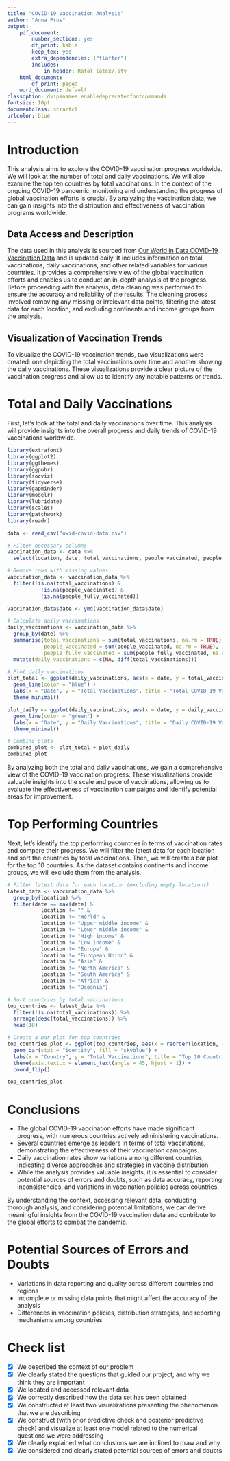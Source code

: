 ```yaml
---
title: "COVID-19 Vaccination Analysis"
author: "Anna Prus"
output:
    pdf_document:
        number_sections: yes
        df_print: kable
        keep_tex: yes
        extra_dependencies: ["flafter"]
        includes:
            in_header: Rafal_latex7.sty
    html_document:
        df_print: paged
    word_document: default
classoption: dvipsnames,enabledeprecatedfontcommands
fontsize: 10pt
documentclass: scrartcl
urlcolor: blue
---
```


# Introduction
This analysis aims to explore the COVID-19 vaccination progress worldwide. We will look at the number of total and daily vaccinations. We will also examine the top ten countries by total vaccinations. In the context of the ongoing COVID-19 pandemic, monitoring and understanding the progress of global vaccination efforts is crucial. By analyzing the vaccination data, we can gain insights into the distribution and effectiveness of vaccination programs worldwide.

## Data Access and Description
The data used in this analysis is sourced from [Our World in Data COVID-19 Vaccination Data](https://ourworldindata.org/covid-vaccinations) and is updated daily. It includes information on total vaccinations, daily vaccinations, and other related variables for various countries. It provides a comprehensive view of the global vaccination efforts and enables us to conduct an in-depth analysis of the progress. Before proceeding with the analysis, data cleaning was performed to ensure the accuracy and reliability of the results. The cleaning process involved removing any missing or irrelevant data points, filtering the latest data for each location, and excluding continents and income groups from the analysis.

## Visualization of Vaccination Trends
To visualize the COVID-19 vaccination trends, two visualizations were created: one depicting the total vaccinations over time and another showing the daily vaccinations. These visualizations provide a clear picture of the vaccination progress and allow us to identify any notable patterns or trends.

\newpage
# Total and Daily Vaccinations
First, let's look at the total and daily vaccinations over time. This analysis will provide insights into the overall progress and daily trends of COVID-19 vaccinations worldwide.
```r
library(extrafont)
library(ggplot2)
library(ggthemes)
library(ggpubr)
library(socviz)
library(tidyverse)
library(gapminder)
library(modelr)
library(lubridate)
library(scales)
library(patchwork)
library(readr)

data <- read_csv("owid-covid-data.csv")
```
```r
# Filter necessary columns
vaccination_data <- data %>%
  select(location, date, total_vaccinations, people_vaccinated, people_fully_vaccinated)

# Remove rows with missing values
vaccination_data <- vaccination_data %>%
  filter(!is.na(total_vaccinations) &
           !is.na(people_vaccinated) &
           !is.na(people_fully_vaccinated))

vaccination_data$date <- ymd(vaccination_data$date)

# Calculate daily vaccinations
daily_vaccinations <- vaccination_data %>%
  group_by(date) %>%
  summarise(total_vaccinations = sum(total_vaccinations, na.rm = TRUE),
            people_vaccinated = sum(people_vaccinated, na.rm = TRUE),
            people_fully_vaccinated = sum(people_fully_vaccinated, na.rm = TRUE)) %>%
  mutate(daily_vaccinations = c(NA, diff(total_vaccinations)))

# Plot daily vaccinations
plot_total <- ggplot(daily_vaccinations, aes(x = date, y = total_vaccinations)) +
  geom_line(color = "blue") +
  labs(x = "Date", y = "Total Vaccinations", title = "Total COVID-19 Vaccinations") +
  theme_minimal()

plot_daily <- ggplot(daily_vaccinations, aes(x = date, y = daily_vaccinations)) +
  geom_line(color = "green") +
  labs(x = "Date", y = "Daily Vaccinations", title = "Daily COVID-19 Vaccinations") +
  theme_minimal()

# Combine plots
combined_plot <- plot_total + plot_daily
combined_plot
```
By analyzing both the total and daily vaccinations, we gain a comprehensive view of the COVID-19 vaccination progress. These visualizations provide valuable insights into the scale and pace of vaccinations, allowing us to evaluate the effectiveness of vaccination campaigns and identify potential areas for improvement.
\newpage


# Top Performing Countries
Next, let's identify the top performing countries in terms of vaccination rates and compare their progress. We will filter the latest data for each location and sort the countries by total vaccinations. Then, we will create a bar plot for the top 10 countries. As the dataset contains continents and income groups, we will exclude them from the analysis.


\vspace{1mm}
\footnotesize
```r
# Filter latest data for each location (excluding empty locations)
latest_data <- vaccination_data %>%
  group_by(location) %>%
  filter(date == max(date) &
           location != "" &
           location != "World" &
           location != "Upper middle income" &
           location != "Lower middle income" &
           location != "High income" &
           location != "Low income" &
           location != "Europe" &
           location != "European Union" &
           location != "Asia" &
           location != "North America" &
           location != "South America" &
           location != "Africa" &
           location != "Oceania")

# Sort countries by total vaccinations
top_countries <- latest_data %>%
  filter(!is.na(total_vaccinations)) %>%
  arrange(desc(total_vaccinations)) %>%
  head(10)

# Create a bar plot for top countries
top_countries_plot <- ggplot(top_countries, aes(x = reorder(location, -total_vaccinations), y = total_vaccinations)) +
  geom_bar(stat = "identity", fill = "skyblue") +
  labs(x = "Country", y = "Total Vaccinations", title = "Top 10 Countries by Total Vaccinations") +
  theme(axis.text.x = element_text(angle = 45, hjust = 1)) +
  coord_flip()

top_countries_plot
```
\normalsize
\newpage

# Conclusions {-}
- The global COVID-19 vaccination efforts have made significant progress, with numerous countries actively administering vaccinations.
- Several countries emerge as leaders in terms of total vaccinations, demonstrating the effectiveness of their vaccination campaigns.
- Daily vaccination rates show variations among different countries, indicating diverse approaches and strategies in vaccine distribution.
- While the analysis provides valuable insights, it is essential to consider potential sources of errors and doubts, such as data accuracy, reporting inconsistencies, and variations in vaccination policies across countries.

By understanding the context, accessing relevant data, conducting thorough analysis, and considering potential limitations, we can derive meaningful insights from the COVID-19 vaccination data and contribute to the global efforts to combat the pandemic.

# Potential Sources of Errors and Doubts {-}
- Variations in data reporting and quality across different countries and regions
- Incomplete or missing data points that might affect the accuracy of the analysis
- Differences in vaccination policies, distribution strategies, and reporting mechanisms among countries

# Check list {-}
- [x] We described the context of our problem
- [x] We clearly stated the questions that guided our project, and why we think they are important
- [x] We located and accessed relevant data
- [x] We correctly described how the data set has been obtained
- [x] We constructed at least two visualizations presenting the phenomenon that we are describing
- [x] We construct (with prior predictive check and posterior predictive check) and visualize at least one model related to the numerical questions we were addressing
- [x] We clearly explained what conclusions we are inclined to draw and why
- [x] We considered and clearly stated potential sources of errors and doubts

